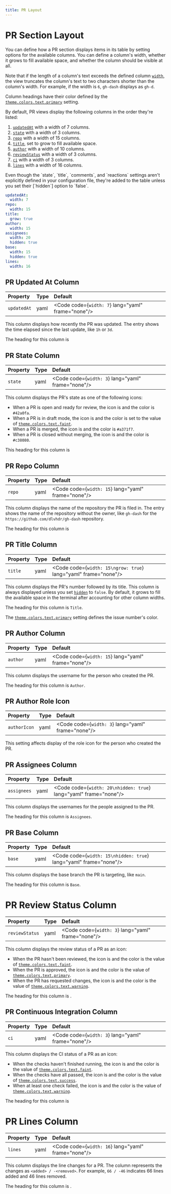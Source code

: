 ```yaml
---
title: PR Layout
---
```



# PR Section Layout

You can define how a PR section displays items in its table by setting options for the
available columns. You can define a column's width, whether it grows to fill available space,
and whether the column should be visible at all.

Note that if the length of a column's text exceeds the defined column [`width`], the view
truncates the column's text to two characters shorter than the column's width. For example, if
the width is `6`, `gh-dash` displays as `gh-d`.

Column headings have their color defined by the [`theme.colors.text.primary`] setting.

[`width`]: layout.options.width
[`theme.colors.text.primary`]: theme.colors.text.primary

By default, PR views display the following columns in the order they're listed:

1. [`updatedAt`] with a width of 7 columns.
1. [`state`] with a width of 3 columns.
1. [`repo`] with a width of 15 columns.
1. [`title`], set to grow to fill available space.
1. [`author`] with a width of 10 columns.
1. [`reviewStatus`] with a width of 3 columns.
1. [`ci`] with a width of 3 columns.
1. [`lines`] with a width of 16 columns.

<Aside type="caution" title="Watch out!">
  Even though the `state`, `title`, `comments`, and `reactions` settings
  aren't explicitly defined in your configuration file, they're added to
  the table unless you set their [`hidden`] option to `false`.

[`hidden`]: layout.options.hidden

</Aside>
      
[`updatedAt`]:    #pr-updated-at-column
[`state`]:        #pr-updated-at-column
[`repo`]:         #pr-repo-column
[`title`]:        #pr-title-column
[`author`]:       #pr-author-column
[`reviewStatus`]: #pr-review-status-column
[`ci`]:           #pr-continuous-integration-column
[`lines`]:        #pr-lines-column

```yaml
updatedAt:
  width: 7
repo:
  width: 15
title:
  grow: true
author:
  width: 15
assignees:
  width: 20
  hidden: true
base:
  width: 15
  hidden: true
lines:
  width: 16
```

## PR Updated At Column

| Property    | Type | Default                                            |
| :---------- | :--- | :------------------------------------------------- |
| `updatedAt` | yaml | <Code code={`width: 7`} lang="yaml" frame="none"/> |

This column displays how recently the PR was updated. The entry shows the time elapsed
since the last update, like `1h` or `3d`.

The heading for this column is <NerdFontIcon icon=""/>

## PR State Column

| Property | Type | Default                                            |
| :------- | :--- | :------------------------------------------------- |
| `state`  | yaml | <Code code={`width: 3`} lang="yaml" frame="none"/> |

This column displays the PR's state as one of the following icons:

- When a PR is open and ready for review, the icon is <NerdFontIcon icon=""/> and
  the color is `#42a0fa`.
- When a PR is in draft mode, the icon is <NerdFontIcon icon=""/> and the color is
  set to the value of [`theme.colors.text.faint`].
- When a PR is merged, the icon is <NerdFontIcon icon=""/> and the color is `#a371f7`.
- When a PR is closed without merging, the icon is <NerdFontIcon icon=""/> and the
  color is `#c38080`.

This heading for this column is <NerdFontIcon icon=""/>

[`theme.colors.text.faint`]: theme.colors.text.faint

## PR Repo Column

| Property | Type | Default                                             |
| :------- | :--- | :-------------------------------------------------- |
| `repo`   | yaml | <Code code={`width: 15`} lang="yaml" frame="none"/> |

This column displays the name of the repository the PR is filed in. The entry shows the
name of the repository without the owner, like `gh-dash` for the
`https://github.com/dlvhdr/gh-dash` repository.

The heading for this column is <NerdFontIcon icon=""/>

[`width`]: layout.options.width

## PR Title Column

| Property | Type | Default                                                         |
| :------- | :--- | :-------------------------------------------------------------- |
| `title`  | yaml | <Code code={`width: 15\ngrow: true`} lang="yaml" frame="none"/> |

This column displays the PR's number followed by its title. This column is always displayed
unless you set [`hidden`] to `false`. By default, it grows to fill the available space
in the terminal after accounting for other column widths.

The heading for this column is `Title`.

The [`theme.colors.text.primary`] setting defines the issue number's color.

[`hidden`]: layout.options.hidden
[`theme.colors.text.primary`]: theme.colors.text.primary

## PR Author Column

| Property | Type | Default                                             |
| :------- | :--- | :-------------------------------------------------- |
| `author` | yaml | <Code code={`width: 15`} lang="yaml" frame="none"/> |

This column displays the username for the person who created the PR.

The heading for this column is `Author`.

## PR Author Role Icon

| Property     | Type | Default                                            |
| :----------- | :--- | :------------------------------------------------- |
| `authorIcon` | yaml | <Code code={`width: 3`} lang="yaml" frame="none"/> |

This setting affects display of the role icon for the person who created the PR.

## PR Assignees Column

| Property    | Type | Default                                                           |
| :---------- | :--- | :---------------------------------------------------------------- |
| `assignees` | yaml | <Code code={`width: 20\nhidden: true`} lang="yaml" frame="none"/> |

This column displays the usernames for the people assigned to the PR.

The heading for this column is `Assignees`.

## PR Base Column

| Property | Type | Default                                                           |
| :------- | :--- | :---------------------------------------------------------------- |
| `base`   | yaml | <Code code={`width: 15\nhidden: true`} lang="yaml" frame="none"/> |

This column displays the base branch the PR is targeting, like `main`.

The heading for this column is `Base`.

# PR Review Status Column

| Property       | Type | Default                                            |
| :------------- | :--- | :------------------------------------------------- |
| `reviewStatus` | yaml | <Code code={`width: 3`} lang="yaml" frame="none"/> |

This column displays the review status of a PR as an icon:

- When the PR hasn't been reviewed, the icon is <NerdFontIcon icon="" /> and the
  color is the value of [`theme.colors.text.faint`].
- When the PR is approved, the icon is <NerdFontIcon icon="󰄬" /> and the color is
  the value of [`theme.colors.text.primary`].
- When the PR has requested changes, the icon is <NerdFontIcon icon="󰌑" /> and the
  color is the value of [`theme.colors.text.warning`].

The heading for this column is <NerdFontIcon icon="󰯢"/>.

[`theme.colors.text.faint`]: /configuration/theme
[`theme.colors.text.primary`]: /configuration/theme
[`theme.colors.text.warning`]: /configuration/theme

## PR Continuous Integration Column

| Property | Type | Default                                            |
| :------- | :--- | :------------------------------------------------- |
| `ci`     | yaml | <Code code={`width: 3`} lang="yaml" frame="none"/> |

This column displays the CI status of a PR as an icon:

- When the checks haven't finished running, the icon is <NerdFontIcon icon=""/> and
  the color is the value of [`theme.colors.text.faint`].
- When the checks have all passed, the icon is <NerdFontIcon icon=""/> and the
  color is the value of [`theme.colors.text.success`].
- When at least one check failed, the icon is <NerdFontIcon icon="󰅙"/> and the
  color is the value of [`theme.colors.text.warning`].

The heading for this column is <NerdFontIcon icon=""/>

[`theme.colors.text.faint`]: /configuration/theme
[`theme.colors.text.success`]: /configuration/theme
[`theme.colors.text.warning`]: /configuration/theme

# PR Lines Column

| Property | Type | Default                                             |
| :------- | :--- | :-------------------------------------------------- |
| `lines`  | yaml | <Code code={`width: 16`} lang="yaml" frame="none"/> |

This column displays the line changes for a PR. The column represents the changes as
`<added> / -<removed>`. For example, `66 / -46` indicates 66 lines added and 46
lines removed.

The heading for this column is <NerdFontIcon icon=""/>.
